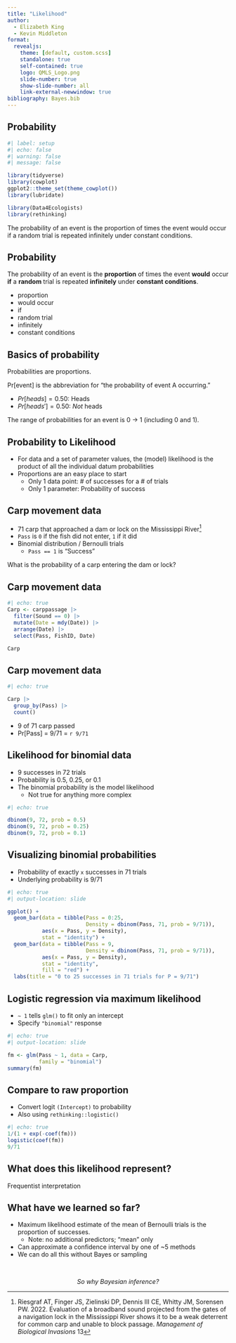 ```yaml
---
title: "Likelihood"
author:
  - Elizabeth King
  - Kevin Middleton
format:
  revealjs:
    theme: [default, custom.scss]
    standalone: true
    self-contained: true
    logo: QMLS_Logo.png
    slide-number: true
    show-slide-number: all
    link-external-newwindow: true
bibliography: Bayes.bib
---
```


## Probability

```r
#| label: setup
#| echo: false
#| warning: false
#| message: false

library(tidyverse)
library(cowplot)
ggplot2::theme_set(theme_cowplot())
library(lubridate)

library(Data4Ecologists)
library(rethinking)
```

The probability of an event is the proportion of times the event would occur if a random trial is repeated infinitely under constant conditions.


## Probability

The probability of an event is the **proportion** of times the event **would** occur **if** a **random** trial is repeated **infinitely** under **constant conditions**.

- proportion
- would occur
- if
- random trial
- infinitely
- constant conditions


## Basics of probability

Probabilities are proportions.

Pr[event] is the abbreviation for “the probability of
event A occurring.”

- $Pr[heads] = 0.50$: Heads
- $Pr[heads'] = 0.50$: *Not* heads

The range of probabilities for an event is 0 $\rightarrow$ 1
(including 0 and 1).


## Probability to Likelihood

- For data and a set of parameter values, the (model) likelihood is the product of all the individual datum probabilities
- Proportions are an easy place to start
  - Only 1 data point: # of successes for a # of trials
  - Only 1 parameter: Probability of success


## Carp movement data

- 71 carp that approached a dam or lock on the Mississippi River^[Riesgraf AT, Finger JS, Zielinski DP, Dennis III CE, Whitty JM, Sorensen PW. 2022. Evaluation of a broadband sound projected from the gates of a navigation lock in the Mississippi River shows it to be a weak deterrent for common carp and unable to block passage. *Management of Biological Invasions* 13]
- `Pass` is `0` if the fish did not enter, `1` if it did
- Binomial distribution / Bernoulli trials
  - `Pass == 1` is "Success"

What is the probability of a carp entering the dam or lock?


## Carp movement data

```r
#| echo: true
Carp <- carppassage |> 
  filter(Sound == 0) |> 
  mutate(Date = mdy(Date)) |> 
  arrange(Date) |> 
  select(Pass, FishID, Date)

Carp
```


## Carp movement data

```r
#| echo: true

Carp |> 
  group_by(Pass) |> 
  count()
```

- 9 of 71 carp passed
- Pr[Pass] = 9/71 = `r 9/71`


## Likelihood for binomial data

- 9 successes in 72 trials
- Probability is 0.5, 0.25, or 0.1
- The binomial probability is the model likelihood
  - Not true for anything more complex

```r
#| echo: true

dbinom(9, 72, prob = 0.5)
dbinom(9, 72, prob = 0.25)
dbinom(9, 72, prob = 0.1)
```


## Visualizing binomial probabilities

- Probability of exactly `x` successes in 71 trials
- Underlying probability is 9/71

```r
#| echo: true
#| output-location: slide

ggplot() +
  geom_bar(data = tibble(Pass = 0:25,
                         Density = dbinom(Pass, 71, prob = 9/71)),
           aes(x = Pass, y = Density),
           stat = "identity") +
  geom_bar(data = tibble(Pass = 9,
                         Density = dbinom(Pass, 71, prob = 9/71)),
           aes(x = Pass, y = Density),
           stat = "identity",
           fill = "red") +
  labs(title = "0 to 25 successes in 71 trials for P = 9/71")
```


## Logistic regression via maximum likelihood

- `~ 1` tells `glm()` to fit only an intercept
- Specify `"binomial"` response

```r
#| echo: true
#| output-location: slide

fm <- glm(Pass ~ 1, data = Carp,
          family = "binomial")
summary(fm)
```


## Compare to raw proportion

- Convert logit `(Intercept)` to probability 
- Also using `rethinking::logistic()`

```r
#| echo: true
1/(1 + exp(-coef(fm)))
logistic(coef(fm))
9/71
```


## What does this likelihood represent?

Frequentist interpretation


## What have we learned so far?

- Maximum likelihood estimate of the mean of Bernoulli trials is the proportion of successes.
  - Note: no additional predictors; "mean" only
- Can approximate a confidence interval by one of ~5 methods
- We can do all this without Bayes or sampling

<br />

<center>
*So why Bayesian inference?*
</center>

